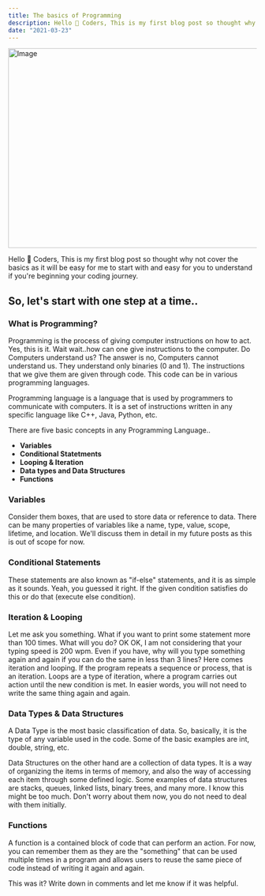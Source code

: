 ```yaml
---
title: The basics of Programming
description: Hello 👋 Coders, This is my first blog post so thought why not cover the basics as it will be easy for me to start with and..
date: "2021-03-23"
---
```


<Image src="/blog-images/blog-1.jpg" width="718" height="404" alt="Image" className="rounded-2xl" />

Hello 👋 Coders, This is my first blog post so thought why not cover the basics as it will be easy for me to start with and easy for you to understand if you're beginning your coding journey.

## So, let's start with one step at a time..

### What is Programming?

Programming is the process of giving computer instructions on how to act. Yes, this is it. Wait wait..how can one give instructions to the computer. Do Computers understand us? The answer is no, Computers cannot understand us. They understand only binaries (0 and 1). The instructions that we give them are given through code.
This code can be in various programming languages. 

Programming language is a language that is used by programmers to communicate with computers. It is a set of instructions written in any specific language like C++, Java, Python, etc.

There are five basic concepts in any Programming Language..

* **Variables**
* **Conditional Statetments**
* **Looping & Iteration**
* **Data types and Data Structures**
* **Functions**

### Variables

Consider them boxes, that are used to store data or reference to data. There can be many properties of variables like a name, type, value, scope, lifetime, and location. We'll discuss them in detail in my future posts as this is out of scope for now.

### Conditional Statements

These statements are also known as "if-else" statements, and it is as simple as it sounds. Yeah, you guessed it right. If the given condition satisfies do this or do that (execute else condition).

### Iteration & Looping

Let me ask you something. What if you want to print some statement more than 100 times. What will you do? OK OK, I am not considering that your typing speed is 200 wpm. Even if you have, why will you type something again and again if you can do the same in less than 3 lines? Here comes iteration and looping. If the program repeats a sequence or process, that is an iteration. Loops are a type of iteration, where a program carries out action until the new condition is met. In easier words, you will not need to write the same thing again and again.

### Data Types & Data Structures

A Data Type is the most basic classification of data. So, basically, it is the type of any variable used in the code. Some of the basic examples are int, double, string, etc.

Data Structures on the other hand are a collection of data types. It is a way of organizing the items in terms of memory, and also the way of accessing each item through some defined logic. Some examples of data structures are stacks, queues, linked lists, binary trees, and many more. I know this might be too much. Don't worry about them now, you do not need to deal with them initially.

### Functions

A function is a contained block of code that can perform an action. For now, you can remember them as they are the "something" that can be used multiple times in a program and allows users to reuse the same piece of code instead of writing it again and again.

This was it? Write down in comments and let me know if it was helpful.



















